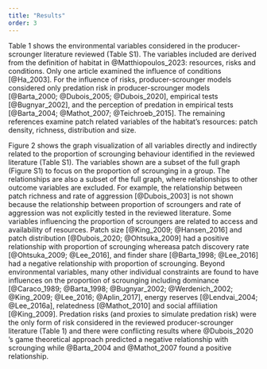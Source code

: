 ```yaml
---
title: "Results"
order: 3
---
```


Table 1 shows the environmental variables considered in the producer-scrounger literature reviewed (Table S1). The variables included are derived from the definition of habitat in @Matthiopoulos_2023: resources, risks and conditions. Only one article examined the influence of conditions [@Ha_2003]. For the influence of risks, producer-scrounger models considered only predation risk in producer-scrounger models [@Barta_2000; @Dubois_2005; @Dubois_2020], empirical tests [@Bugnyar_2002], and the perception of predation in empirical tests [@Barta_2004; @Mathot_2007; @Teichroeb_2015]. The remaining references examine patch related variables of the habitat's resources: patch density, richness, distribution and size. 

Figure 2 shows the graph visualization of all variables directly and indirectly related to the proportion of scrounging behaviour identified in the reviewed literature (Table S1). The variables shown are a subset of the full graph (Figure S1) to focus on the proportion of scrounging in a group. The relationships are also a subset of the full graph, where relationships to other outcome variables are excluded. For example, the relationship between patch richness and rate of aggression [@Dubois_2003] is not shown because the relationship between proportion of scroungers and rate of aggression was not explicitly tested in the reviewed literature. Some variables influencing the proportion of scroungers are related to access and availability of resources. Patch size [@King_2009; @Hansen_2016] and patch distribution [@Dubois_2020; @Ohtsuka_2009] had a positive relationship with proportion of scrounging whereasa patch discovery rate [@Ohtsuka_2009; @Lee_2016], and finder share [@Barta_1998; @Lee_2016] had a negative relationship with proportion of scrounging. Beyond environmental variables, many other individual constraints are found to have influences on the proportion of scrounging including dominance [@Caraco_1989; @Barta_1998; @Bugnyar_2002; @Werdenich_2002; @King_2009; @Lee_2016; @Aplin_2017], energy reserves [@Lendvai_2004; @Lee_2016a], relatedness [@Mathot_2010] and social affiliation [@King_2009]. Predation risks (and proxies to simulate predation risk) were the only form of risk considered in the reviewed producer-scrounger literature (Table 1) and there were conflicting results where @Dubois_2020 's game theoretical approach predicted a negative relationship with scrounging while @Barta_2004 and @Mathot_2007 found a positive relationship. 


